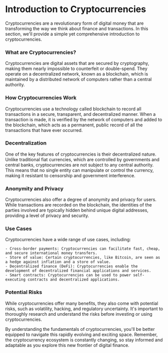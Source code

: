 # Introduction to Cryptocurrencies

Cryptocurrencies are a revolutionary form of digital money that are transforming the way we think about finance and transactions. In this section, we'll provide a simple yet comprehensive introduction to cryptocurrencies.

### What are Cryptocurrencies?

Cryptocurrencies are digital assets that are secured by cryptography, making them nearly impossible to counterfeit or double-spend. They operate on a decentralized network, known as a blockchain, which is maintained by a distributed network of computers rather than a central authority.

### How Cryptocurrencies Work

Cryptocurrencies use a technology called blockchain to record all transactions in a secure, transparent, and decentralized manner. When a transaction is made, it is verified by the network of computers and added to the blockchain, which acts as a permanent, public record of all the transactions that have ever occurred.

### Decentralization

One of the key features of cryptocurrencies is their decentralized nature. Unlike traditional fiat currencies, which are controlled by governments and central banks, cryptocurrencies are not subject to any central authority. This means that no single entity can manipulate or control the currency, making it resistant to censorship and government interference.

### Anonymity and Privacy

Cryptocurrencies also offer a degree of anonymity and privacy for users. While transactions are recorded on the blockchain, the identities of the parties involved are typically hidden behind unique digital addresses, providing a level of privacy and security.

### Use Cases

Cryptocurrencies have a wide range of use cases, including:

    - Cross-border payments: Cryptocurrencies can facilitate fast, cheap, and secure international money transfers.
    - Store of value: Certain cryptocurrencies, like Bitcoin, are seen as a hedge against inflation and a store of value.
    - Decentralized finance (DeFi): Cryptocurrencies enable the development of decentralized financial applications and services.
    - Smart contracts: Cryptocurrencies can be used to power self-executing contracts and decentralized applications.

### Potential Risks

While cryptocurrencies offer many benefits, they also come with potential risks, such as volatility, hacking, and regulatory uncertainty. It's important to thoroughly research and understand the risks before investing or using cryptocurrencies.

By understanding the fundamentals of cryptocurrencies, you'll be better equipped to navigate this rapidly evolving and exciting space. Remember, the cryptocurrency ecosystem is constantly changing, so stay informed and adaptable as you explore this new frontier of digital finance.
